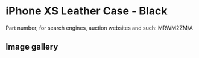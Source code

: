 
# iPhone XS Leather Case - Black

Part number, for search engines, auction websites and such: MRWM2ZM/A

## Image gallery

<div style={{ width: "768px" }}>
  <GalleryComponent
    images={[
      {
        original: "/everysource/MRWM2.webp",
        thumbnail: "/everypreview/MRWM2.webp",
      },
      {
        original: "/everysource/MRWM2_AV1_GOLD.webp",
        thumbnail: "/everypreview/MRWM2_AV1_GOLD.webp",
      },
      {
        original: "/everysource/MRWM2_AV1_SILVER.webp",
        thumbnail: "/everypreview/MRWM2_AV1_SILVER.webp",
      },
      {
        original: "/everysource/MRWM2_AV1_SPACE_GRAY.webp",
        thumbnail: "/everypreview/MRWM2_AV1_SPACE_GRAY.webp",
      },
      {
        original: "/everysource/MRWM2_AV2.webp",
        thumbnail: "/everypreview/MRWM2_AV2.webp",
      }
    ]}
  />
</div>